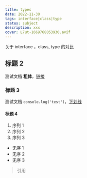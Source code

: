 ```yaml
---
title: types
date: 2022-11-30
tags: interface|class|type
status: subject
description: xxx
cover: L7ut-1669768053930.avif
---
```


关于 interface ，class, type 的对比

## 标题 2

测试文档 **粗体**，[链接](https://www.httt.com)

### 标题 3

测试文档 `console.log('test')`，<u>下划线</u>

#### 标题 4

1. 序列 1
2. 序列 2
3. 序列 3

- 无序 1
- 无序 2
- 无序 3

> 引用
